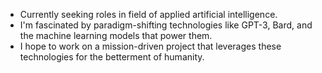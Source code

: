 - Currently seeking roles in field of applied artificial intelligence.
- I'm fascinated by paradigm-shifting technologies like GPT-3, Bard, and the machine learning models that power them.
- I hope to work on a mission-driven project that leverages these technologies for the betterment of humanity.
